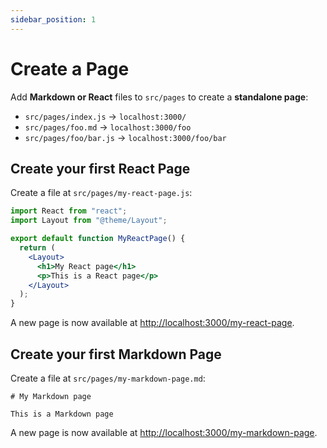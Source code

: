 ```yaml
---
sidebar_position: 1
---
```



# Create a Page

Add **Markdown or React** files to `src/pages` to create a **standalone page**:

- `src/pages/index.js` → `localhost:3000/`
- `src/pages/foo.md` → `localhost:3000/foo`
- `src/pages/foo/bar.js` → `localhost:3000/foo/bar`

<SayHelloToMarcos />

<Table items={["objeto 1", "objeto 2"]} />

## Create your first React Page

Create a file at `src/pages/my-react-page.js`:

```jsx title="src/pages/my-react-page.js"
import React from "react";
import Layout from "@theme/Layout";

export default function MyReactPage() {
  return (
    <Layout>
      <h1>My React page</h1>
      <p>This is a React page</p>
    </Layout>
  );
}
```

A new page is now available at [http://localhost:3000/my-react-page](http://localhost:3000/my-react-page).

## Create your first Markdown Page

Create a file at `src/pages/my-markdown-page.md`:

```mdx title="src/pages/my-markdown-page.md"
# My Markdown page

This is a Markdown page
```

A new page is now available at [http://localhost:3000/my-markdown-page](http://localhost:3000/my-markdown-page).
